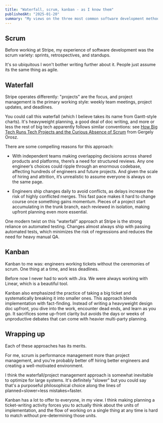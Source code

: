 ```yaml
---
title: "Waterfall, scrum, kanban - as I know them"
publishedAt: "2025-01-20"
summary: "My views on the three most common software development methodologies"
---
```


## Scrum

Before working at Stripe, my experience of software development was the
scrum variety: sprints, retrospectives, and standups.

It's so ubiquitous I won't bother writing further about it. People just assume
its the same thing as agile.

## Waterfall

Stripe operates differently: "projects" are the focus, and project management
is the primary working style: weekly team meetings, project updates, and
deadlines.

You could call this waterfall (which I believe takes its name from Gantt-style
charts). It's heavyweight planning, a good deal of doc writing, and more or
less the rest of big tech apparently follows similar conventions: see [How Big
Tech Runs Tech Projects and the Curious Absence of
Scrum](https://blog.pragmaticengineer.com/project-management-at-big-tech/) from
Gergely Orosz.

There are some compelling reasons for this approach:

-   With independent teams making overlapping decisions across shared products
    and platforms, there’s a need for structured reviews. Any one engineer’s
    choices could ripple through an enormous codebase, affecting hundreds of
    engineers and future projects. And given the scale of hiring and attrition,
    it’s unrealistic to assume everyone is always on the same page.

-   Engineers ship changes daily to avoid conflicts, as delays increase the
    risk of highly conflicted merges. This fast pace makes it hard to change
    course once something gains momentum. Pieces of a project start
    accumulating in the trunk branch, each reviewed in isolation, making
    upfront planning even more essential.

One modern twist on this “waterfall” approach at Stripe is the strong reliance
on automated testing. Changes almost always ship with passing automated tests,
which minimizes the risk of regressions and reduces the need for heavy manual
QA.

## Kanban

Kanban to me was: engineers working tickets without the ceremonies of
scrum. One thing at a time, and less deadlines.

Before now I never had to work with Jira. We were always working with Linear,
which is a beautiful tool.

Kanban also emphasized the practice of taking a big ticket and systematically
breaking it into smaller ones. This approach blends implementation with
fact-finding. Instead of writing a heavyweight design doc upfront, you dive
into the work, encounter dead ends, and learn as you go. It sacrifices some
up-front clarity but avoids the days or weeks of unproductive debates that can
come with heavier multi-party planning.

## Wrapping up

Each of these approaches has its merits.

For me, scrum is performance management more than project management, and
you're probably better off hiring better engineers and creating a
well-motivated environment.

I think the waterfall/project management approach is somewhat inevitable to
optimize for large systems. It's definitely "slower" but you could say that's a
purposeful philosophical choice along the lines of planned=slower=less
mistakes=faster.

Kanban has a lot to offer to everyone, in my view. I think making planning a
ticket-writing activity forces you to actually think about the units of
implementation, and the flow of working on a single thing at any time is hard
to match without pre-determining those units.
